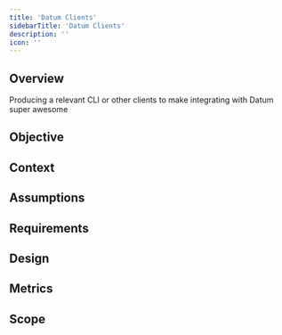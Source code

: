 ```yaml
---
title: 'Datum Clients'
sidebarTitle: 'Datum Clients'
description: ''
icon: ''
---
```


## Overview

Producing a relevant CLI or other clients to make integrating with Datum super awesome

## Objective

## Context

## Assumptions

## Requirements

## Design

## Metrics

## Scope